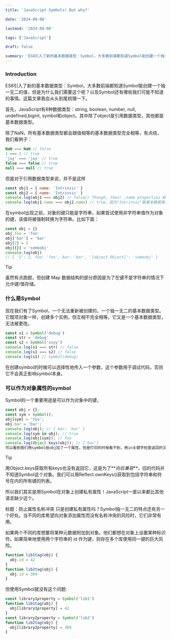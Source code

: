 ```yaml
---
title: 'JavaScript Symbols! But why?'

date: '2024-09-08'

lastmod: '2024-09-08'

tags: ['JavaScript']

draft: false

summary: 'ES6引入了新的基本数据类型：Symbol，大多数前端都知道Symbol能创建一个独一无二的值，但是为什么我们需要这个呢？以及Symbol还有哪些我们可能不知道的事情。这篇文章我会从头到尾梳理一下。'
---
```


### Introduction

ES6引入了新的基本数据类型：Symbol，大多数前端都知道Symbol能创建一个独一无二的值，但是为什么我们需要这个呢？以及Symbol还有哪些我们可能不知道的事情。这篇文章我会从头到尾梳理一下。

首先，JavaScript有8种数据类型：string, boolean, number, null, undefined,bigint, symbol和object。其中除了object是引用数据类型，其他都是基本数据类型。

除了NaN，所有基本数据类型都会跟值相等的基本数据类型完全相等，有点绕，我们看例子：

```javascript
NaN === NaN // false
1 === 1 // true
'joy' === 'joy' // true
false === false // true
null === null // true
```

但是对于引用数据类型来说，并不是这样

```javascript
const obj1 = { name: 'Intrinsic' }
const obj2 = { name: 'Intrinsic' }
console.log(obj1 === obj2) // false// Though, their .name properties ARE primitives:
console.log(obj1.name === obj2.name) // true，因为"Intrinsic"是基本数据类型
```

在symbol出现之前，对象的键只能是字符串，如果尝试使用非字符串值作为对象的键，该值将被强制转换为字符串。比如下面：

```javascript
const obj = {}
obj.foo = 'foo'
obj['bar'] = 'bar'
obj[2] = 2
obj[{}] = 'someobj'
console.log(obj)
// { '2': 2, foo: 'foo', bar: 'bar', '[object Object]': 'someobj' }
```

> [!Tip]
> 虽然有点跑题，但创建 Map 数据结构的部分原因是为了在键不是字符串的情况下允许键/值存储。

### 什么是Symbol

现在我们有了Symbol，一个无法重新被创建的，一个独一无二的基本数据类型。它既项对象一样，创建多个实例，但互相不完全相等。它又是一个基本数据类型，无法被更改。

```javascript
const s1 = Symbol('debug')
const str = 'debug'
const s2 = Symbol('xxyy')
console.log(s1 === str) // false
console.log(s1 === s2) // false
console.log(s1) // Symbol(debug)
```

在创建symbol的时候可以选择性地传入一个参数，这个参数用于调试代码，否则它不会真正影响symbol本身。

### 可以作为对象属性的symbol

Symbol的一个重要用途是可以作为对象中的键，

```javascript
const obj = {};
const sym = Symbol();
obj[sym] = 'foo';
obj.bar = 'bar';
console.log(obj); // { bar: 'bar' }
console.log(sym in obj); // true
console.log(obj[sym]); // foo
console.log(Object.keys(obj)); // ['bar']
可以看到我们用symbol给obj加了一个属性，但是打印的时候看不到，用in关键字检查返回的又是true。
```

> [!Tip]
> 用Object.keys获取所有keys也没有返回它，这是为了**_向后兼容_**，旧的代码并不知道Symbol这个对象。我们可以用Reflect.ownKeys()获取到包括字符串和符号在内的所有键的列表。

所以我们其实是用Symbol在对象上创建私有属性！JavaScript一直以来都比其他语言缺少这个。

标题：防止属性名称冲突
只是创建私有属性吗？Symbol独一无二的特点还有另一个好处。当不同的库希望向对象添加属性而没有名称冲突的风险时，它们非常有用。

如果两个不同的库想要将某种元数据附加到对象。他们都想在对象上设置某种标识符。如果简单地使用两个字符串的 id 作为键，则存在多个库使用同一键的巨大风险。

```javascript
function lib1tag(obj) {
  obj.id = 42
}
function lib2tag(obj) {
  obj.id = 369
}
```

但使用Symbol就没有这个问题:

```javascript
const library1property = Symbol('lib1')
function lib1tag(obj) {
  obj[library1property] = 42
}
const library2property = Symbol('lib2')
function lib2tag(obj) {
  obj[library2property] = 369
}
```
